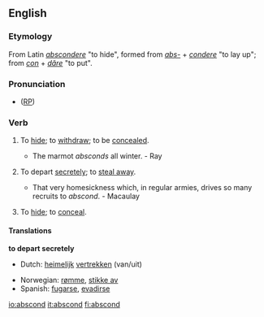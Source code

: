 ==English==
===Etymology===
From Latin ''[[abscondere]]'' "to hide", formed from ''[[abs-]]'' + ''[[condere]]'' "to lay up"; from ''[[con]]'' + ''[[dere|d&#259;re]]'' "to put".

===Pronunciation===
* ([[RP]]) {{IPA|/əbˈskɒnd/}}

===Verb===
{{en-infl-reg-consonant|abscond||}}
# {{intransitive}} To [[hide]]; to [[withdraw]]; to be [[concealed]].
#* The marmot ''absconds'' all winter. - Ray
# {{intransitive}} To depart [[secretely]]; to [[steal away]].
#* That very homesickness which, in regular armies, drives so many recruits to ''abscond''. - Macaulay
# {{transitive}} {{obsolete}} To [[hide]]; to [[conceal]].

====Translations====
'''to depart secretely'''
{{top}}
*Dutch: [[heimelijk]] [[vertrekken]] (van/uit)
{{mid}}
*Norwegian: [[rømme]], [[stikke av]]
*Spanish: [[fugarse]], [[evadirse]]
{{bottom}}

[[io:abscond]]
[[it:abscond]]
[[fi:abscond]]